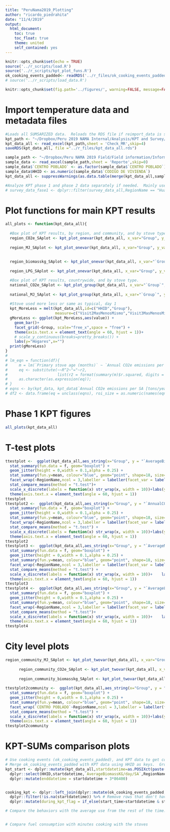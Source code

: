 ```yaml
---
title: "PeruNama2019_Plotting"
author: "ricardo_piedrahita"
date: "11/4/2019"
output:
  html_document:
    toc: true
    toc_float: true
    theme: united
    self_contained: yes
---
```



```r
knitr::opts_chunk$set(echo = TRUE)
source('../r_scripts/load.R')
source('../r_scripts/kpt_plot_funs.R')
ok_cooking_events_padded<- readRDS('../r_files/ok_cooking_events_padded.RDS')
# source('../r_scripts/load_data.R')
```

```r
knitr::opts_chunk$set(fig.path='../figures/', warning=FALSE, message=FALSE, cache=FALSE)
```

# Import temperature data and metadata files
```r
#Loads all SUMSARIZED data.  Reloads the RDS file if reimport_data is set to FALSE.  This is faster if all the data has been previously imported by setting it to TRUE.
kpt_path <- "~/Dropbox/Peru 2019 NAMA Internal/Analysis/KPT and Survey/KPT_V29.10.2019_19.00_V1.xlsx"  
kpt_data_all <- read_excel(kpt_path,sheet = 'Check_MR',skip=4)
saveRDS(kpt_data_all, file ="../r_files/kpt_data_all.rds")

sample_path <- "~/Dropbox/Peru NAMA 2019 Field/Field information/Informes de campo Fase 1/KPT Muestra Resumen_MINEM_30.11.xlsx"
sample_data <- read_excel(sample_path,sheet = 'Reporte',skip=0)
sample_data$`CENTRO POBLADO` <- as.factor(sample_data$`CENTRO POBLADO`)
sample_data$HHID <- as.numeric(sample_data$`CODIGO DE VIVIENDA`)
kpt_data_all <- suppressWarnings(as.data.table(merge(kpt_data_all,sample_data,by="HHID")))

#Analyze KPT phase 1 and phase 2 data separately if needed.  Mainly useful for plotting and reporting needs.        
# survey_data_fase1 <- dplyr::filter(survey_data_all,RegionName == "Huanuco" | RegionName == "Huancavelica" | RegionName == "Cusco" ) 
```

# Plot functions for main KPT results

```r

all_plots <- function(kpt_data_all){
  
  #Box plot of KPT results, by region, and community, and by stove type, per capita
  region_CO2e_SAplot <- kpt_plot_onevar(kpt_data_all, x_var="Group", y_var = "`AnnualCO2eemissionsperSA[tons/year/SA]`", facet_var1 = "RegionName",  plot_title="", xlabel="",ylabel = "Emisiones CO2e [t/año/SA]", give.mean_minutes_kg); print(region_CO2e_SAplot)
      
  region_MJ_SAplot <- kpt_plot_onevar(kpt_data_all, x_var="Group", y_var = "`AverageMJ/day/SA`", facet_var1 = "RegionName", plot_title="", xlabel="",ylabel = "Consumo de energia [MJ/día/SA]",give.mean_minutes_energia); print(region_MJ_SAplot)
 
      
  region_biomasskg_SAplot <- kpt_plot_onevar(kpt_data_all, x_var="`Group`", y_var = "`AverageBiomassKG/day/SA`", facet_var1 = "RegionName", plot_title="", xlabel="",ylabel = "Consumo de biomasa [kg/día/SA]",give.mean_minutes_kg);print(region_biomasskg_SAplot)
         
  region_LPG_SAplot <- kpt_plot_onevar(kpt_data_all, x_var="Group", y_var = "`AverageLPGMJ/day/SA`", facet_var1 = "RegionName", plot_title="", xlabel="",ylabel = "Energia de GLP por día por adulto estándar [MJ/día/SA]" ,give.mean_minutes_kg); print(region_LPG_SAplot)

  #Box plot of KPT results, countrywide, and by stove type.
  national_CO2e_SAplot <- kpt_plot_group(kpt_data_all, x_var="`Group`", y_var = "`AnnualCO2eemissionsperSA[tons/year/SA]`",  plot_title="", xlabel="",ylabel = " Emisiones CO2e por año por adulto estandar [t/año/SA]",give.mean_minutes_kg);print(national_CO2e_SAplot)
  
  national_MJ_SAplot <- kpt_plot_group(kpt_data_all, x_var="`Group`", y_var = "`AverageMJ/day/SA`",  plot_title="", xlabel="",ylabel = "Consumo de energia por día por adulto estándar [MJ/día/SA]",giver=give.mean_minutes_energia ); print(national_MJ_SAplot)
  
  #Stove used more less or same as typical, day 1
  kpt_MoreLess = melt(kpt_data_all,id=c("HHID","Group"),
                      measure=c("Visit2MasMenosMismo","Visit3MasMenosMismo","Visit4MasMenosMismo"))
  gMoreLess <- ggplot(kpt_MoreLess,aes(value)) +
    geom_bar()+
    facet_grid(~Group, scale="free_x",space = "free") +
    theme(axis.text.x = element_text(angle = 60, hjust = 1))+
    # scale_y_continuous(breaks=pretty_breaks()) + 
    labs(y="Hogares",x="") 
  print(gMoreLess)
}
# 
# lm_eqn = function(df){
#     m = lm(`Primary stove age (months)` ~ `Annual CO2e emissions per SA [tons/year/SA]`, df);
#     eq <- substitute(~~R^2~"="~r2, 
#                      list(r2 = format(summary(m)$r.squared, digits = 3)))
#     as.character(as.expression(eq));                 
# }
# eqns <- by(kpt_data, kpt_data$`Annual CO2e emissions per SA [tons/year/SA]`, lm_eqn)
# df2 <- data.frame(eq = unclass(eqns), roi_size = as.numeric(names(eqns)))

```
# Phase 1 KPT figures
```r
all_plots(kpt_data_all)
```

# T-test plots
```r

ttestplot <-  ggplot(kpt_data_all,aes_string(x="Group", y = "`AverageBiomassKG/day/SA`")) +
  stat_summary(fun.data = f, geom="boxplot") +   
  geom_jitter(height = 0,width = 0.1,alpha = 0.25) +
  stat_summary(fun.y=mean, colour="blue", geom="point", shape=18, size=4.5,alpha = 0.5)+
  facet_wrap(~RegionName,ncol = 3,labeller = labeller(facet_var = label_wrap_gen(width = 15))) +
  stat_compare_means(method = "t.test")+  
  scale_x_discrete(labels = function(x) str_wrap(x, width = 10))+labs(y="Biomasa kg/dia/SA",x="") +
  theme(axis.text.x = element_text(angle = 60, hjust = 1)) 
ttestplot
ttestplot2 <-  ggplot(kpt_data_all,aes_string(x="Group", y = "`AnnualCO2eemissionsperSA[tons/year/SA]`")) +
  stat_summary(fun.data = f, geom="boxplot") +   
  geom_jitter(height = 0,width = 0.1,alpha = 0.25) +
  stat_summary(fun.y=mean, colour="blue", geom="point", shape=18, size=4.5,alpha = 0.5)+
  facet_wrap(~RegionName,ncol = 3,labeller = labeller(facet_var = label_wrap_gen(width = 15))) +
  stat_compare_means(method = "t.test") +
  scale_x_discrete(labels = function(x) str_wrap(x, width = 10))+labs(y="tCO2e/año/SA",x="") +
  theme(axis.text.x = element_text(angle = 60, hjust = 1))  
ttestplot2
ttestplot3 <-  ggplot(kpt_data_all,aes_string(x="Group", y = "`AverageMJ/day/SA`")) +
  stat_summary(fun.data = f, geom="boxplot") +   
  geom_jitter(height = 0,width = 0.1,alpha = 0.25) +
  stat_summary(fun.y=mean, colour="blue", geom="point", shape=18, size=4.5,alpha = 0.5)+
  facet_wrap(~RegionName,ncol = 3,labeller = labeller(facet_var = label_wrap_gen(width = 15))) +
  stat_compare_means(method = "t.test") +
  scale_x_discrete(labels = function(x) str_wrap(x, width = 10))+    labs(y="MJ/dia/SA",x="") +
  theme(axis.text.x = element_text(angle = 60, hjust = 1))  
ttestplot3
ttestplot4 <-  ggplot(kpt_data_all,aes_string(x="Group", y = "`AverageLPGMJ/day/SA`")) +
  stat_summary(fun.data = f, geom="boxplot") +
  geom_jitter(height = 0,width = 0.1,alpha = 0.25) +
  stat_summary(fun.y=mean, colour="blue", geom="point", shape=18, size=4.5,alpha = 0.5)+
  facet_wrap(~RegionName,ncol = 3,labeller = labeller(facet_var = label_wrap_gen(width = 15)))+
  stat_compare_means(method = "t.test")+
  scale_x_discrete(labels = function(x) str_wrap(x, width = 10))+    labs(y="GLP MJ/dia/SA",x="") +
  theme(axis.text.x = element_text(angle = 60, hjust = 1))  
ttestplot4
```


# City level plots
```r
region_community_MJ_SAplot <- kpt_plot_twovar(kpt_data_all, x_var="Group", y_var = "`AverageMJ/day/SA`", facet_var1 = "RegionName", facet_var2 = "`CENTRO POBLADO`", plot_title="", xlabel="",ylabel = "Consumo de energia [MJ/día/SA]",give.mean_minutes_kg ); print(region_community_MJ_SAplot)
  
      region_community_CO2e_SAplot <- kpt_plot_twovar(kpt_data_all, x_var="Group", y_var = "`AnnualCO2eemissionsperSA[tons/year/SA]`", facet_var1 = "RegionName", facet_var2 = "`CENTRO POBLADO`", plot_title="", xlabel="",ylabel = "Emisiones CO2e [t/año/SA]",give.mean_minutes_kg ); print(region_community_CO2e_SAplot)
      
      region_community_biomasskg_SAplot <- kpt_plot_twovar(kpt_data_all, x_var="Group", y_var = "`AverageBiomassKG/day/SA`", facet_var1 = "RegionName", facet_var2 = "`CENTRO POBLADO`", plot_title="", xlabel="",ylabel = "Consumo de biomasa [kg/día/SA]",give.mean_minutes_kg ); print(region_community_biomasskg_SAplot)
    
ttestplot2community <-  ggplot(kpt_data_all,aes_string(x="Group", y = "`AnnualCO2eemissionsperSA[tons/year/SA]`")) +
  stat_summary(fun.data = f, geom="boxplot") +   
  geom_jitter(height = 0,width = 0.1,alpha = 0.25) +
  stat_summary(fun.y=mean, colour="blue", geom="point", shape=18, size=4.5,alpha = 0.5)+
  facet_wrap(`CENTRO POBLADO`~RegionName,ncol = 3,labeller = labeller(facet_var = label_wrap_gen(width = 15))) +
  stat_compare_means(method = "t.test") +
  scale_x_discrete(labels = function(x) str_wrap(x, width = 10))+labs(y="tCO2e/año/SA",x="") +
  theme(axis.text.x = element_text(angle = 60, hjust = 1))  
ttestplot2community
```

# KPT-SUMs comparison plots
```r
# Use cooking events (ok_cooking_events_padded), and KPT data to get cooking events/times with each stove during KPT periods.  
# Merge ok_cooking_events_padded with KPT data using HHID as keys.  Group by HHID. Flag data between start time and 3 days-post.
kpt_start <- dplyr::mutate(kpt_data_all,startdatetime=as.POSIXct(paste(Startdate, substr(Starttime,1,8)), format="%Y-%m-%d %H:%M:%S")) %>%
  dplyr::select(HHID,startdatetime,`AverageBiomassKG/day/SA`,RegionName) %>%
  dplyr::mutate(enddatetime = startdatetime + 3*86400)


cooking_kpt <- dplyr::left_join(dplyr::mutate(ok_cooking_events_padded,HHID = as.numeric(HHID)),kpt_start,by='HHID')  %>%
  dplyr::filter(!is.na(startdatetime)) %>% # Remove rows that don't have start time (ie. no HHID match was found)
  dplyr::mutate(during_kpt_flag = if_else(start_time>startdatetime & start_time<enddatetime,TRUE,FALSE)) #Keep events within start and end time of KPTs

# Compare the behaviors with the average use from the rest of the time.


# Compare fuel consumption with minutes cooking with the stoves



```

